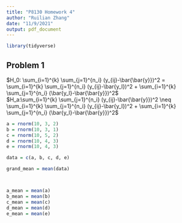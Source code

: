 ```yaml
---
title: "P8130 Homework 4"
author: "Ruilian Zhang"
date: "11/9/2021"
output: pdf_document
---
```



```r
library(tidyverse)
```


## Problem 1

$H_0: \sum_{i=1}^{k} \sum_{j=1}^{n_i} (y_{ij}-\bar{\bar{y}})^2 = \sum_{i=1}^{k} \sum_{j=1}^{n_i} (y_{ij}-\bar{y_l})^2 + \sum_{i=1}^{k} \sum_{j=1}^{n_i} (\bar{y_l}-\bar{\bar{y}})^2$  
$H_a:\sum_{i=1}^{k} \sum_{j=1}^{n_i} (y_{ij}-\bar{\bar{y}})^2 \neq \sum_{i=1}^{k} \sum_{j=1}^{n_i} (y_{ij}-\bar{y_l})^2 + \sum_{i=1}^{k} \sum_{j=1}^{n_i} (\bar{y_l}-\bar{\bar{y}})^2$

```r
a = rnorm(10, 3, 2)
b = rnorm(10, 3, 1)
c = rnorm(10, 5, 2)
d = rnorm(10, 4, 3)
e = rnorm(10, 4, 3)

data = c(a, b, c, d, e)

grand_mean = mean(data)



a_mean = mean(a)
b_mean = mean(b)
c_mean = mean(c)
d_mean = mean(d)
e_mean = mean(e)
```

